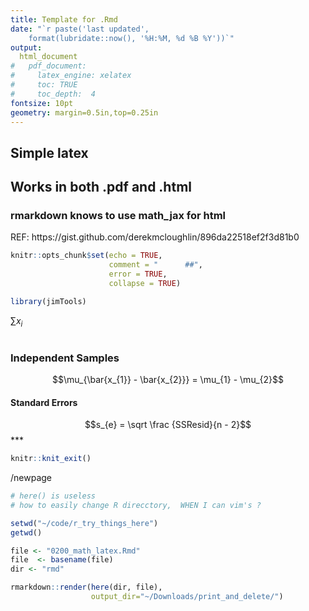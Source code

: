 ```yaml
--- 
title: Template for .Rmd 
date: "`r paste('last updated', 
    format(lubridate::now(), '%H:%M, %d %B %Y'))`"
output: 
  html_document
#   pdf_document: 
#     latex_engine: xelatex
#     toc: TRUE 
#     toc_depth:  4 
fontsize: 10pt 
geometry: margin=0.5in,top=0.25in 
---
```


## Simple latex
## Works in both .pdf and .html
### rmarkdown knows to use math_jax for html
REF: https://gist.github.com/derekmcloughlin/896da22518ef2f3d81b0
<!-- 
set cul   "cursorline
cc=+1			"colorcolumn is 1 more than tw

vim: to format all urls for md
s/https.*/[&]()/g
-->

```r
knitr::opts_chunk$set(echo = TRUE,
                      comment = "      ##",
                      error = TRUE,
                      collapse = TRUE)
```

<!--  RENDER:  see bottom -->

```r
library(jimTools)
``` 

$\sum x_{i}$
```r
```
### Independent Samples

$$\mu_{\bar{x_{1}} - \bar{x_{2}}} = \mu_{1} - \mu_{2}$$


#### Standard Errors

$$s_{e} = \sqrt \frac {SSResid}{n - 2}$$
***

```r
knitr::knit_exit()
```

/newpage

```r
# here() is useless
# how to easily change R direcctory,  WHEN I can vim's ?

setwd("~/code/r_try_things_here")
getwd()

file <- "0200_math_latex.Rmd"
file  <- basename(file)
dir <- "rmd"

rmarkdown::render(here(dir, file), 
                  output_dir="~/Downloads/print_and_delete/")
```
